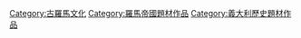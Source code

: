 [[Category:古羅馬文化|Category:古羅馬文化]]
[[Category:羅馬帝國題材作品|Category:羅馬帝國題材作品]]
[[Category:義大利歷史題材作品|Category:義大利歷史題材作品]]